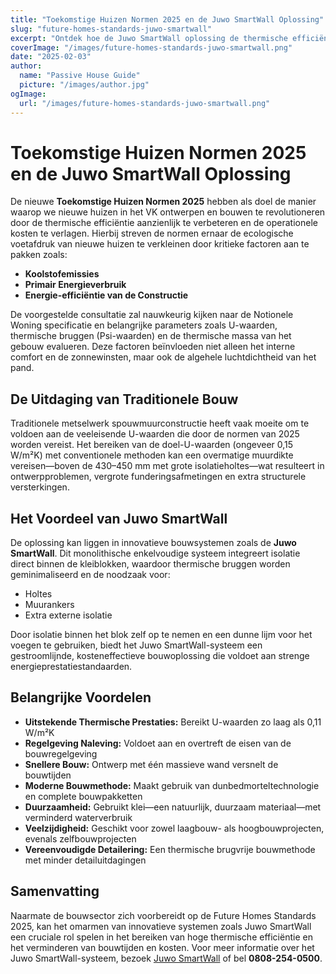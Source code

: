 ```yaml
---
title: "Toekomstige Huizen Normen 2025 en de Juwo SmartWall Oplossing"
slug: "future-homes-standards-juwo-smartwall"
excerpt: "Ontdek hoe de Juwo SmartWall oplossing de thermische efficiëntie en bouwnormen voor toekomstige huizen revolutioneert."
coverImage: "/images/future-homes-standards-juwo-smartwall.png"
date: "2025-02-03"
author:
  name: "Passive House Guide"
  picture: "/images/author.jpg"
ogImage:
  url: "/images/future-homes-standards-juwo-smartwall.png"
---
```


# Toekomstige Huizen Normen 2025 en de Juwo SmartWall Oplossing

De nieuwe **Toekomstige Huizen Normen 2025** hebben als doel de manier waarop we nieuwe huizen in het VK ontwerpen en bouwen te revolutioneren door de thermische efficiëntie aanzienlijk te verbeteren en de operationele kosten te verlagen. Hierbij streven de normen ernaar de ecologische voetafdruk van nieuwe huizen te verkleinen door kritieke factoren aan te pakken zoals:

- **Koolstofemissies**
- **Primair Energieverbruik**
- **Energie-efficiëntie van de Constructie**

De voorgestelde consultatie zal nauwkeurig kijken naar de Notionele Woning specificatie en belangrijke parameters zoals U-waarden, thermische bruggen (Psi-waarden) en de thermische massa van het gebouw evalueren. Deze factoren beïnvloeden niet alleen het interne comfort en de zonnewinsten, maar ook de algehele luchtdichtheid van het pand.

## De Uitdaging van Traditionele Bouw

Traditionele metselwerk spouwmuurconstructie heeft vaak moeite om te voldoen aan de veeleisende U-waarden die door de normen van 2025 worden vereist. Het bereiken van de doel-U-waarden (ongeveer 0,15 W/m²K) met conventionele methoden kan een overmatige muurdikte vereisen—boven de 430–450 mm met grote isolatieholtes—wat resulteert in ontwerpproblemen, vergrote funderingsafmetingen en extra structurele versterkingen.

## Het Voordeel van Juwo SmartWall

De oplossing kan liggen in innovatieve bouwsystemen zoals de **Juwo SmartWall**. Dit monolithische enkelvoudige systeem integreert isolatie direct binnen de kleiblokken, waardoor thermische bruggen worden geminimaliseerd en de noodzaak voor:

- Holtes
- Muurankers
- Extra externe isolatie

Door isolatie binnen het blok zelf op te nemen en een dunne lijm voor het voegen te gebruiken, biedt het Juwo SmartWall-systeem een gestroomlijnde, kosteneffectieve bouwoplossing die voldoet aan strenge energieprestatiestandaarden.

## Belangrijke Voordelen

- **Uitstekende Thermische Prestaties:** Bereikt U-waarden zo laag als 0,11 W/m²K
- **Regelgeving Naleving:** Voldoet aan en overtreft de eisen van de bouwregelgeving
- **Snellere Bouw:** Ontwerp met één massieve wand versnelt de bouwtijden
- **Moderne Bouwmethode:** Maakt gebruik van dunbedmorteltechnologie en complete bouwpakketten
- **Duurzaamheid:** Gebruikt klei—een natuurlijk, duurzaam materiaal—met verminderd waterverbruik
- **Veelzijdigheid:** Geschikt voor zowel laagbouw- als hoogbouwprojecten, evenals zelfbouwprojecten
- **Vereenvoudigde Detailering:** Een thermische brugvrije bouwmethode met minder detailuitdagingen

## Samenvatting

Naarmate de bouwsector zich voorbereidt op de Future Homes Standards 2025, kan het omarmen van innovatieve systemen zoals Juwo SmartWall een cruciale rol spelen in het bereiken van hoge thermische efficiëntie en het verminderen van bouwtijden en kosten. Voor meer informatie over het Juwo SmartWall-systeem, bezoek [Juwo SmartWall](http://www.Juwo-SmartWall.co.uk) of bel **0808-254-0500**.